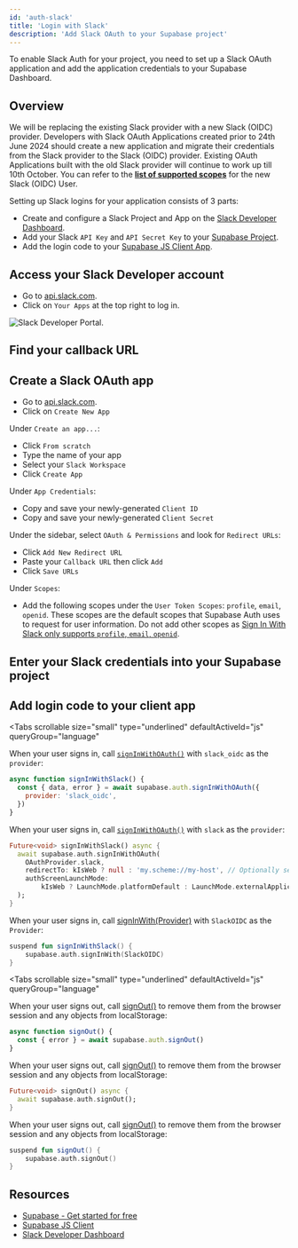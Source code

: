 ```yaml
---
id: 'auth-slack'
title: 'Login with Slack'
description: 'Add Slack OAuth to your Supabase project'
---
```


To enable Slack Auth for your project, you need to set up a Slack OAuth application and add the application credentials to your Supabase Dashboard.

## Overview

<Admonition type="caution">

We will be replacing the existing Slack provider with a new Slack (OIDC) provider. Developers with Slack OAuth Applications created prior to 24th June 2024 should create a new application and migrate their credentials from the Slack provider to the Slack (OIDC) provider. Existing OAuth Applications built with the old Slack provider will continue to work up till 10th October. You can refer to the [**list of supported scopes**](https://api.slack.com/scopes?filter=user) for the new Slack (OIDC) User.

</Admonition>

Setting up Slack logins for your application consists of 3 parts:

- Create and configure a Slack Project and App on the [Slack Developer Dashboard](https://api.slack.com/apps).
- Add your Slack `API Key` and `API Secret Key` to your [Supabase Project](https://supabase.com/dashboard).
- Add the login code to your [Supabase JS Client App](https://github.com/supabase/supabase-js).

## Access your Slack Developer account

- Go to [api.slack.com](https://api.slack.com/apps).
- Click on `Your Apps` at the top right to log in.

![Slack Developer Portal.](/docs/img/guides/auth-slack/slack-portal.png)

## Find your callback URL

<SocialProviderSetup provider="Slack" />

## Create a Slack OAuth app

- Go to [api.slack.com](https://api.slack.com/apps).
- Click on `Create New App`

Under `Create an app...`:

- Click `From scratch`
- Type the name of your app
- Select your `Slack Workspace`
- Click `Create App`

Under `App Credentials`:

- Copy and save your newly-generated `Client ID`
- Copy and save your newly-generated `Client Secret`

Under the sidebar, select `OAuth & Permissions` and look for `Redirect URLs`:

- Click `Add New Redirect URL`
- Paste your `Callback URL` then click `Add`
- Click `Save URLs`

Under `Scopes`:

- Add the following scopes under the `User Token Scopes`: `profile`, `email`, `openid`. These scopes are the default scopes that Supabase Auth uses to request for user information. Do not add other scopes as [Sign In With Slack only supports `profile`, `email`, `openid`](https://api.slack.com/authentication/sign-in-with-slack#request).

## Enter your Slack credentials into your Supabase project

<SocialProviderSettingsSupabase provider="Slack" />

## Add login code to your client app

<Tabs
  scrollable
  size="small"
  type="underlined"
  defaultActiveId="js"
  queryGroup="language"
>
<TabPanel id="js" label="JavaScript">

<CreateClientSnippet />

When your user signs in, call [`signInWithOAuth()`](/docs/reference/javascript/auth-signinwithoauth) with `slack_oidc` as the `provider`:

```js
async function signInWithSlack() {
  const { data, error } = await supabase.auth.signInWithOAuth({
    provider: 'slack_oidc',
  })
}
```

</TabPanel>
<TabPanel id="flutter" label="Flutter">

When your user signs in, call [`signInWithOAuth()`](/docs/reference/dart/auth-signinwithoauth) with `slack` as the `provider`:

```dart
Future<void> signInWithSlack() async {
  await supabase.auth.signInWithOAuth(
    OAuthProvider.slack,
    redirectTo: kIsWeb ? null : 'my.scheme://my-host', // Optionally set the redirect link to bring back the user via deeplink.
    authScreenLaunchMode:
        kIsWeb ? LaunchMode.platformDefault : LaunchMode.externalApplication, // Launch the auth screen in a new webview on mobile.
  );
}
```

</TabPanel>
<TabPanel id="kotlin" label="Kotlin">

When your user signs in, call [signInWith(Provider)](/docs/reference/kotlin/auth-signinwithoauth) with `SlackOIDC` as the `Provider`:

```kotlin
suspend fun signInWithSlack() {
	supabase.auth.signInWith(SlackOIDC)
}
```

</TabPanel>
</Tabs>

<OAuthPkceFlow />

<Tabs
  scrollable
  size="small"
  type="underlined"
  defaultActiveId="js"
  queryGroup="language"
>
<TabPanel id="js" label="JavaScript">

When your user signs out, call [signOut()](/docs/reference/javascript/auth-signout) to remove them from the browser session and any objects from localStorage:

```js
async function signOut() {
  const { error } = await supabase.auth.signOut()
}
```

</TabPanel>
<TabPanel id="flutter" label="Flutter">

When your user signs out, call [signOut()](/docs/reference/dart/auth-signout) to remove them from the browser session and any objects from localStorage:

```dart
Future<void> signOut() async {
  await supabase.auth.signOut();
}
```

</TabPanel>
<TabPanel id="kotlin" label="Kotlin">

When your user signs out, call [signOut()](/docs/reference/kotlin/auth-signout) to remove them from the browser session and any objects from localStorage:

```kotlin
suspend fun signOut() {
	supabase.auth.signOut()
}
```

</TabPanel>
</Tabs>

## Resources

- [Supabase - Get started for free](https://supabase.com)
- [Supabase JS Client](https://github.com/supabase/supabase-js)
- [Slack Developer Dashboard](https://api.slack.com/apps)
